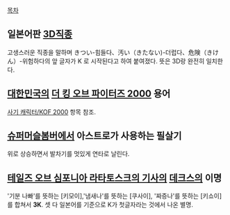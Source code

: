 [[목차]]

== 일본어판 [[3D]]직종 ==

고생스러운 직종을 말하며 きつい-힘들다、汚い（きたない)-더럽다、危険（きけん）-위험하다의 앞 글자가 K 로 시작된다고 하여 붙여졌다. 뜻은 3D랑 완전히 일치한다.

== [[대한민국]]의 [[더 킹 오브 파이터즈 2000]] 용어 == 

[[사기 캐릭터/KOF 2000]] 항목 참조.

== [[슈퍼머슬봄버]]에서 아스트로가 사용하는 필살기 == 
위로 상승하면서 발차기를 멋있게 연타로 날린다.

== [[테일즈 오브 심포니아 라타토스크의 기사]]의 [[데크스]]의 이명 ==

'기분 나빠'를 뜻하는 [키모이],'냄새나'를 뜻하는 [쿠사이], '짜증나'를 뜻하는 [키쇼이]를 합쳐서 '''3K'''. 셋 다 일본어를 기준으로 K가 첫글자라는 것에서 나온 별명.
